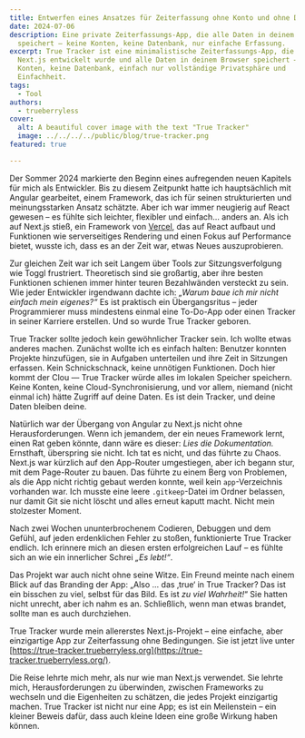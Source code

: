 ```yaml
---
title: Entwerfen eines Ansatzes für Zeiterfassung ohne Konto und ohne Datenbank
date: 2024-07-06
description: Eine private Zeiterfassungs-App, die alle Daten in deinem Browser
  speichert — keine Konten, keine Datenbank, nur einfache Erfassung.
excerpt: True Tracker ist eine minimalistische Zeiterfassungs-App, die mit
  Next.js entwickelt wurde und alle Daten in deinem Browser speichert — keine
  Konten, keine Datenbank, einfach nur vollständige Privatsphäre und
  Einfachheit.
tags:
  - Tool
authors:
  - trueberryless
cover:
  alt: A beautiful cover image with the text "True Tracker"
  image: ../../../../public/blog/true-tracker.png
featured: true

---
```


Der Sommer 2024 markierte den Beginn eines aufregenden neuen Kapitels für mich als Entwickler. Bis zu diesem Zeitpunkt hatte ich hauptsächlich mit Angular gearbeitet, einem Framework, das ich für seinen strukturierten und meinungsstarken Ansatz schätzte. Aber ich war immer neugierig auf React gewesen – es fühlte sich leichter, flexibler und einfach… anders an. Als ich auf Next.js stieß, ein Framework von [Vercel](https://github.com/vercel), das auf React aufbaut und Funktionen wie serverseitiges Rendering und einen Fokus auf Performance bietet, wusste ich, dass es an der Zeit war, etwas Neues auszuprobieren.

Zur gleichen Zeit war ich seit Langem über Tools zur Sitzungsverfolgung wie Toggl frustriert. Theoretisch sind sie großartig, aber ihre besten Funktionen schienen immer hinter teuren Bezahlwänden versteckt zu sein. Wie jeder Entwickler irgendwann dachte ich: *„Warum baue ich mir nicht einfach mein eigenes?“* Es ist praktisch ein Übergangsritus – jeder Programmierer muss mindestens einmal eine To-Do-App oder einen Tracker in seiner Karriere erstellen. Und so wurde True Tracker geboren.

True Tracker sollte jedoch kein gewöhnlicher Tracker sein. Ich wollte etwas anderes machen. Zunächst wollte ich es einfach halten: Benutzer konnten Projekte hinzufügen, sie in Aufgaben unterteilen und ihre Zeit in Sitzungen erfassen. Kein Schnickschnack, keine unnötigen Funktionen. Doch hier kommt der Clou — True Tracker würde alles im lokalen Speicher speichern. Keine Konten, keine Cloud-Synchronisierung, und vor allem, niemand (nicht einmal ich) hätte Zugriff auf deine Daten. Es ist dein Tracker, und deine Daten bleiben deine.

Natürlich war der Übergang von Angular zu Next.js nicht ohne Herausforderungen. Wenn ich jemandem, der ein neues Framework lernt, einen Rat geben könnte, dann wäre es dieser: *Lies die Dokumentation.* Ernsthaft, überspring sie nicht. Ich tat es nicht, und das führte zu Chaos. Next.js war kürzlich auf den App-Router umgestiegen, aber ich begann stur, mit dem Page-Router zu bauen. Das führte zu einem Berg von Problemen, als die App nicht richtig gebaut werden konnte, weil kein `app`-Verzeichnis vorhanden war. Ich musste eine leere `.gitkeep`-Datei im Ordner belassen, nur damit Git sie nicht löscht und alles erneut kaputt macht. Nicht mein stolzester Moment.

Nach zwei Wochen ununterbrochenem Codieren, Debuggen und dem Gefühl, auf jeden erdenklichen Fehler zu stoßen, funktionierte True Tracker endlich. Ich erinnere mich an diesen ersten erfolgreichen Lauf – es fühlte sich an wie ein innerlicher Schrei *„Es lebt!“*.

Das Projekt war auch nicht ohne seine Witze. Ein Freund meinte nach einem Blick auf das Branding der App: „Also … das ‚true‘ in True Tracker? Das ist ein bisschen zu viel, selbst für das Bild. Es ist *zu viel Wahrheit!*“ Sie hatten nicht unrecht, aber ich nahm es an. Schließlich, wenn man etwas brandet, sollte man es auch durchziehen.

True Tracker wurde mein allererstes Next.js-Projekt – eine einfache, aber einzigartige App zur Zeiterfassung ohne Bedingungen. Sie ist jetzt live unter [https://true-tracker.trueberryless.org](https://true-tracker.trueberryless.org/).

Die Reise lehrte mich mehr, als nur wie man Next.js verwendet. Sie lehrte mich, Herausforderungen zu überwinden, zwischen Frameworks zu wechseln und die Eigenheiten zu schätzen, die jedes Projekt einzigartig machen. True Tracker ist nicht nur eine App; es ist ein Meilenstein – ein kleiner Beweis dafür, dass auch kleine Ideen eine große Wirkung haben können.
